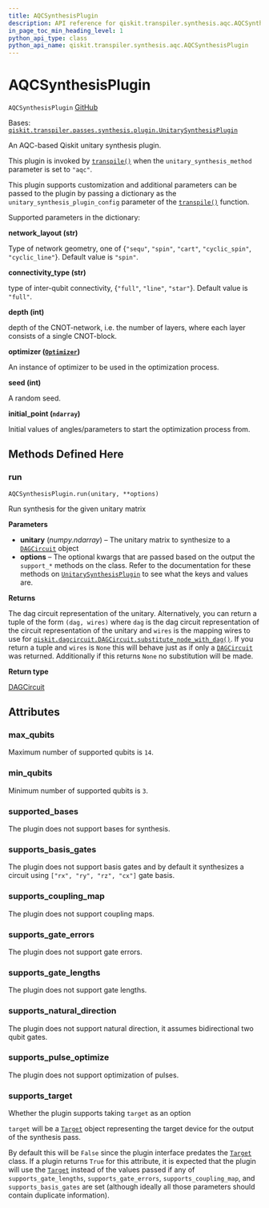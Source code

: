 ```yaml
---
title: AQCSynthesisPlugin
description: API reference for qiskit.transpiler.synthesis.aqc.AQCSynthesisPlugin
in_page_toc_min_heading_level: 1
python_api_type: class
python_api_name: qiskit.transpiler.synthesis.aqc.AQCSynthesisPlugin
---
```


# AQCSynthesisPlugin

<span id="qiskit.transpiler.synthesis.aqc.AQCSynthesisPlugin" />

`AQCSynthesisPlugin` [GitHub](https://github.com/qiskit/qiskit/tree/stable/0.22/qiskit/transpiler/synthesis/aqc/aqc_plugin.py "view source code")

Bases: [`qiskit.transpiler.passes.synthesis.plugin.UnitarySynthesisPlugin`](qiskit.transpiler.passes.synthesis.plugin.UnitarySynthesisPlugin "qiskit.transpiler.passes.synthesis.plugin.UnitarySynthesisPlugin")

An AQC-based Qiskit unitary synthesis plugin.

This plugin is invoked by [`transpile()`](qiskit.compiler.transpile "qiskit.compiler.transpile") when the `unitary_synthesis_method` parameter is set to `"aqc"`.

This plugin supports customization and additional parameters can be passed to the plugin by passing a dictionary as the `unitary_synthesis_plugin_config` parameter of the [`transpile()`](qiskit.compiler.transpile "qiskit.compiler.transpile") function.

Supported parameters in the dictionary:

**network\_layout (str)**

Type of network geometry, one of \{`"sequ"`, `"spin"`, `"cart"`, `"cyclic_spin"`, `"cyclic_line"`}. Default value is `"spin"`.

**connectivity\_type (str)**

type of inter-qubit connectivity, \{`"full"`, `"line"`, `"star"`}. Default value is `"full"`.

**depth (int)**

depth of the CNOT-network, i.e. the number of layers, where each layer consists of a single CNOT-block.

**optimizer ([`Optimizer`](qiskit.algorithms.optimizers.Optimizer "qiskit.algorithms.optimizers.Optimizer"))**

An instance of optimizer to be used in the optimization process.

**seed (int)**

A random seed.

**initial\_point (`ndarray`)**

Initial values of angles/parameters to start the optimization process from.

## Methods Defined Here

### run

<span id="qiskit.transpiler.synthesis.aqc.AQCSynthesisPlugin.run" />

`AQCSynthesisPlugin.run(unitary, **options)`

Run synthesis for the given unitary matrix

**Parameters**

*   **unitary** (*numpy.ndarray*) – The unitary matrix to synthesize to a [`DAGCircuit`](qiskit.dagcircuit.DAGCircuit "qiskit.dagcircuit.DAGCircuit") object
*   **options** – The optional kwargs that are passed based on the output the `support_*` methods on the class. Refer to the documentation for these methods on [`UnitarySynthesisPlugin`](qiskit.transpiler.passes.synthesis.plugin.UnitarySynthesisPlugin "qiskit.transpiler.passes.synthesis.plugin.UnitarySynthesisPlugin") to see what the keys and values are.

**Returns**

The dag circuit representation of the unitary. Alternatively, you can return a tuple of the form `(dag, wires)` where `dag` is the dag circuit representation of the circuit representation of the unitary and `wires` is the mapping wires to use for [`qiskit.dagcircuit.DAGCircuit.substitute_node_with_dag()`](qiskit.dagcircuit.DAGCircuit#substitute_node_with_dag "qiskit.dagcircuit.DAGCircuit.substitute_node_with_dag"). If you return a tuple and `wires` is `None` this will behave just as if only a [`DAGCircuit`](qiskit.dagcircuit.DAGCircuit "qiskit.dagcircuit.DAGCircuit") was returned. Additionally if this returns `None` no substitution will be made.

**Return type**

[DAGCircuit](qiskit.dagcircuit.DAGCircuit "qiskit.dagcircuit.DAGCircuit")

## Attributes

<span id="qiskit.transpiler.synthesis.aqc.AQCSynthesisPlugin.max_qubits" />

### max\_qubits

Maximum number of supported qubits is `14`.

<span id="qiskit.transpiler.synthesis.aqc.AQCSynthesisPlugin.min_qubits" />

### min\_qubits

Minimum number of supported qubits is `3`.

<span id="qiskit.transpiler.synthesis.aqc.AQCSynthesisPlugin.supported_bases" />

### supported\_bases

The plugin does not support bases for synthesis.

<span id="qiskit.transpiler.synthesis.aqc.AQCSynthesisPlugin.supports_basis_gates" />

### supports\_basis\_gates

The plugin does not support basis gates and by default it synthesizes a circuit using `["rx", "ry", "rz", "cx"]` gate basis.

<span id="qiskit.transpiler.synthesis.aqc.AQCSynthesisPlugin.supports_coupling_map" />

### supports\_coupling\_map

The plugin does not support coupling maps.

<span id="qiskit.transpiler.synthesis.aqc.AQCSynthesisPlugin.supports_gate_errors" />

### supports\_gate\_errors

The plugin does not support gate errors.

<span id="qiskit.transpiler.synthesis.aqc.AQCSynthesisPlugin.supports_gate_lengths" />

### supports\_gate\_lengths

The plugin does not support gate lengths.

<span id="qiskit.transpiler.synthesis.aqc.AQCSynthesisPlugin.supports_natural_direction" />

### supports\_natural\_direction

The plugin does not support natural direction, it assumes bidirectional two qubit gates.

<span id="qiskit.transpiler.synthesis.aqc.AQCSynthesisPlugin.supports_pulse_optimize" />

### supports\_pulse\_optimize

The plugin does not support optimization of pulses.

<span id="qiskit.transpiler.synthesis.aqc.AQCSynthesisPlugin.supports_target" />

### supports\_target

Whether the plugin supports taking `target` as an option

`target` will be a [`Target`](qiskit.transpiler.Target "qiskit.transpiler.Target") object representing the target device for the output of the synthesis pass.

By default this will be `False` since the plugin interface predates the [`Target`](qiskit.transpiler.Target "qiskit.transpiler.Target") class. If a plugin returns `True` for this attribute, it is expected that the plugin will use the [`Target`](qiskit.transpiler.Target "qiskit.transpiler.Target") instead of the values passed if any of `supports_gate_lengths`, `supports_gate_errors`, `supports_coupling_map`, and `supports_basis_gates` are set (although ideally all those parameters should contain duplicate information).

